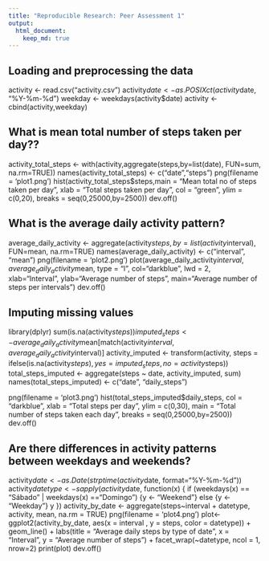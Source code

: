 ```yaml
---
title: "Reproducible Research: Peer Assessment 1"
output: 
  html_document:
    keep_md: true
---
```



## Loading and preprocessing the data
activity <- read.csv("activity.csv")
activity$date <- as.POSIXct(activity$date, "%Y-%m-%d")
weekday <- weekdays(activity$date)
activity <- cbind(activity,weekday)


## What is mean total number of steps taken per day??
activity_total_steps <- with(activity,aggregate(steps,by=list(date),
                                           FUN=sum,
                                           na.rm=TRUE))
names(activity_total_steps) <- c("date","steps")
png(filename = 'plot1.png')
hist(activity_total_steps$steps,main = "Mean total no of steps taken per day",
     xlab = "Total steps taken per day", col = "green", ylim = c(0,20),
     breaks = seq(0,25000,by=2500))
dev.off()


## What is the average daily activity pattern?
average_daily_activity <- aggregate(activity$steps, 
                                    by=list(activity$interval), 
                                    FUN=mean, na.rm=TRUE)
names(average_daily_activity) <- c("interval", "mean")
png(filename = 'plot2.png')
plot(average_daily_activity$interval, average_daily_activity$mean, 
     type = "l", col="darkblue", lwd = 2,
     xlab="Interval", ylab="Average number of steps",
     main="Average number of steps per intervals")
dev.off()


## Imputing missing values
library(dplyr)
sum(is.na(activity$steps))
imputed_steps <- average_daily_activity$mean[match(activity$interval, 
                                                   average_daily_activity$interval)]
activity_imputed <- transform(activity, 
                              steps = ifelse(is.na(activity$steps), 
                                             yes = imputed_steps, 
                                             no = activity$steps))
total_steps_imputed <- aggregate(steps ~ date, activity_imputed, sum)
names(total_steps_imputed) <- c("date", "daily_steps")

png(filename = 'plot3.png')
hist(total_steps_imputed$daily_steps, col = "darkblue", 
     xlab = "Total steps per day", ylim = c(0,30), 
     main = "Total number of steps taken each day", 
     breaks = seq(0,25000,by=2500))
dev.off()


## Are there differences in activity patterns between weekdays and weekends?
activity$date <- as.Date(strptime(activity$date, format="%Y-%m-%d"))
activity$datetype <- sapply(activity$date, function(x) {
  if (weekdays(x) == "Sábado" | weekdays(x) =="Domingo") 
  {y <- "Weekend"} else 
  {y <- "Weekday"}
  y
})
activity_by_date <- aggregate(steps~interval + datetype, 
                              activity, mean, na.rm = TRUE)
png(filename = 'plot4.png')
plot<- ggplot2(activity_by_date, 
              aes(x = interval , y = steps, color = datetype)) +
  geom_line() +
  labs(title = "Average daily steps by type of date", x = "Interval", y = "Average number of steps") +
  facet_wrap(~datetype, ncol = 1, nrow=2)
print(plot)
dev.off()
